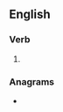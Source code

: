 ==English==

===Verb===
{{en-verb}}

# {{alternative spelling of|en|synergize}}

===Anagrams===
* {{anagrams|en|a=eeginrssy|synergies}}